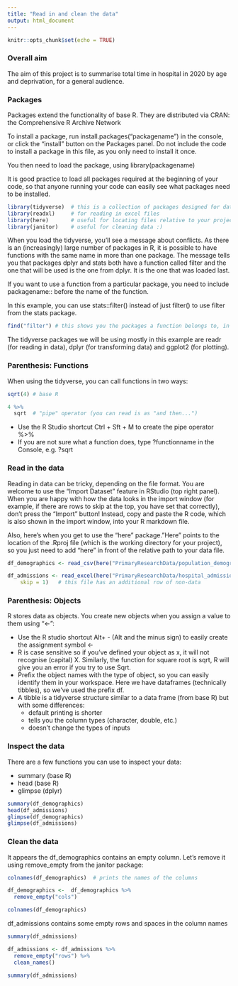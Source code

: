 ```yaml
---
title: "Read in and clean the data"
output: html_document
---
```


```r
knitr::opts_chunk$set(echo = TRUE)
```

### Overall aim

The aim of this project is to summarise total time in hospital in 2020 by age and deprivation, for a general audience.

### Packages

Packages extend the functionality of base R. They are distributed via CRAN: the Comprehensive R Archive Network

To install a package, run install.packages("packagename") in the console, or click the "install" button on the Packages panel. Do not include the code to install a package in this file, as you only need to install it once.

You then need to load the package, using library(packagename)

It is good practice to load all packages required at the beginning of your code, so that anyone running your code can easily see what packages need to be installed. 

```r

library(tidyverse)  # this is a collection of packages designed for data science
library(readxl)     # for reading in excel files
library(here)       # useful for locating files relative to your project working directory
library(janitor)    # useful for cleaning data :)

```

When you load the tidyverse, you'll see a message about conflicts. As there is an (increasingly) large number of packages in R, it is possible to have functions with the same name in more than one package. The message tells you that packages dplyr and stats both have a function called filter and the one that will be used is the one from dplyr. It is the one that was loaded last.

If you want to use a function from a particular package, you need to include packagename:: before the name of the function.

In this example, you can use stats::filter() instead of just filter() to use filter from the stats package.

```r
find("filter") # this shows you the packages a function belongs to, in order of priority
```

The tidyverse packages we will be using mostly in this example are readr (for reading in data), dplyr (for transforming data) and ggplot2 (for plotting). 

### Parenthesis: Functions

When using the tidyverse, you can call functions in two ways:

```r
sqrt(4) # base R

4 %>%
  sqrt  # "pipe" operator (you can read is as "and then...")
```

* Use the R Studio shortcut Ctrl + Sft + M to create the pipe operator %>%
* If you are not sure what a function does, type ?functionname in the Console, e.g. ?sqrt

### Read in the data

Reading in data can be tricky, depending on the file format. You are welcome to use the "Import Dataset" feature in RStudio (top right panel). When you are happy with how the data looks in the import window (for example, if there are rows to skip at the top, you have set that correctly), don't press the "Import" button! Instead, copy and paste the R code, which is also shown in the import window, into your R markdown file.

Also, here's when you get to use the "here" package."Here" points to the location of the .Rproj file (which is the working directory for your project), so you just need to add "here" in front of the relative path to your data file.  

```r

df_demographics <- read_csv(here("PrimaryResearchData/population_demographics.csv"))

df_admissions <- read_excel(here("PrimaryResearchData/hospital_admissions.xlsx"), 
    skip = 1)   # this file has an additional row of non-data

```

### Parenthesis: Objects

R stores data as objects. You create new objects when you assign a value to them using "<-":

* Use the R studio shortcut Alt+ - (Alt and the minus sign) to easily create the assignment symbol <-
* R is case sensitive so if you've defined your object as x, it will not recognise (capital) X. 
Similarly, the function for square root is sqrt, R will give you an error if you try to use Sqrt.
* Prefix the object names with the type of object, so you can easily identify them in your workspace. Here we have dataframes (technically tibbles), so we've used the prefix df.
* A tibble is a tidyverse structure similar to a data frame (from base R) but with some differences:
   * default printing is shorter
   * tells you the column types (character, double, etc.)
   * doesn't change the types of inputs

### Inspect the data

There are a few functions you can use to inspect your data:

* summary (base R)
* head (base R)
* glimpse (dplyr)

```r

summary(df_demographics)
head(df_admissions)
glimpse(df_demographics)
glimpse(df_admissions)

```

### Clean the data

It appears the df_demographics contains an empty column. Let's remove it using remove_empty from the janitor package:

```r

colnames(df_demographics)  # prints the names of the columns

df_demographics <-  df_demographics %>%
  remove_empty("cols")

colnames(df_demographics)  

```
df_admissions contains some empty rows and spaces in the column names

```r

summary(df_admissions)

df_admissions <- df_admissions %>%
  remove_empty("rows") %>%
  clean_names()

summary(df_admissions)

```

